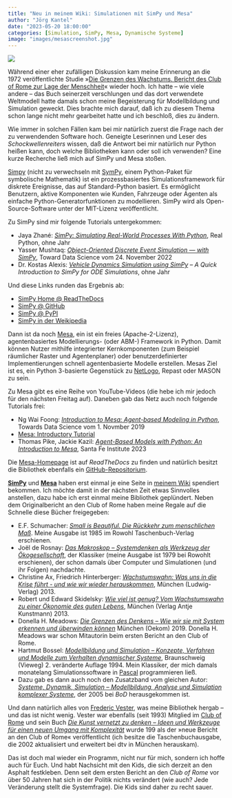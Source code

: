 ```yaml
---
title: "Neu in meinem Wiki: Simulationen mit SimPy und Mesa"
author: "Jörg Kantel"
date: "2023-05-20 18:00:00"
categories: [Simulation, SimPy, Mesa, Dynamische Systeme]
image: "images/mesascreenshot.jpg"
---
```


[![](images/mesascreenshot-b.jpg)](https://raw.githubusercontent.com/projectmesa/mesa/main/docs/images/Mesa_Screenshot.png)

Während einer eher zufälligen Diskussion kam meine Erinnerung an die 1972 veröffentlichte Studie »[Die Grenzen des Wachstums. Bericht des Club of Rome zur Lage der Menschheit](https://de.wikipedia.org/wiki/Die_Grenzen_des_Wachstums)« wieder hoch. Ich hatte -- wie viele andere -- das Buch seinerzeit verschlungen und das dort verwendete Weltmodell hatte damals schon meine Begeisterung für Modellbildung und Simulation geweckt. Dies brachte mich darauf, daß ich zu diesem Thema schon lange nicht mehr gearbeitet hatte und ich beschloß, dies zu ändern.

Wie immer in solchen Fällen kam bei mir natürlich zuerst die Frage nach der zu verwendenden Software hoch. Geneigte Leserinnen und Leser des *Schockwellenreiters* wissen, daß die Antwort bei mir natürlich nur Python heißen kann, doch welche Bibliotheken kann oder soll ich verwenden? Eine kurze Recherche ließ mich auf SimPy und Mesa stoßen.

[Simpy](http://cognitiones.kantel-chaos-team.de/programmierung/python/simpy.html) (nicht zu  verwechseln mit [SymPy](http://cognitiones.kantel-chaos-team.de/mathematik/sympy.html), einem Python-Paket für symbolische Mathematik) ist ein prozessbasiertes Simulationsframework für diskrete Ereignisse, das auf Standard-Python basiert. Es ermöglicht Benutzern, aktive Komponenten wie Kunden, Fahrzeuge oder Agenten als einfache Python-Generatorfunktionen zu modellieren. SimPy wird als Open-Source-Software unter der MIT-Lizenz veröffentlicht.

Zu SimPy sind mir folgende Tutorials untergekommen:

- Jaya Zhané: *[SimPy: Simulating Real-World Processes With Python](https://realpython.com/simpy-simulating-with-python/)*, Real Python, ohne Jahr
- Yasser Mushtaq: *[Object-Oriented Discrete Event Simulation — with SimPy](https://towardsdatascience.com/object-oriented-discrete-event-simulation-with-simpy-53ad82f5f6e2)*, Toward Data Science vom 24. November 2022
- Dr. Kostas Alexis: *[Vehicle Dynamics Simulation using SimPy](http://www.kostasalexis.com/simulations-with-simpy.html) – A Quick Introduction to SimPy for ODE Simulations*, ohne Jahr

Und diese Links runden das Ergebnis ab:

- [SimPy Home @ ReadTheDocs](https://simpy.readthedocs.io/en/latest/index.html)
- [SimPy @ GitHub](https://github.com/simpx/simpy)
- [SimPy @ PyPI](https://pypi.org/project/simpy/)
- [SimPy in der Weikipedia](https://en.wikipedia.org/wiki/SimPy)

Dann ist da noch [Mesa](http://cognitiones.kantel-chaos-team.de/programmierung/python/mesa.html), ein ist ein freies (Apache-2-Lizenz), agentenbasiertes Modellierungs- (oder ABM-) Framework in Python. Damit können Nutzer mithilfe integrierter Kernkomponenten (zum Beispiel räumlicher Raster und Agentenplaner) oder benutzerdefinierter Implementierungen schnell agentenbasierte Modelle erstellen. Mesas Ziel ist es, ein Python 3-basierte Gegenstück zu [NetLogo](http://cognitiones.kantel-chaos-team.de/programmierung/netlogo.html), Repast oder MASON zu sein.

Zu Mesa gibt es eine Reihe von YouTube-Videos (die hebe ich mir jedoch für den nächsten Freitag auf). Daneben gab das Netz auch noch folgende Tutorials frei:

- Ng Wai Foong: *[Introduction to Mesa: Agent-based Modeling in Python](https://towardsdatascience.com/introduction-to-mesa-agent-based-modeling-in-python-bcb0596e1c9a)*, Towards Data Science vom 1. Novmber 2019
- [Mesa: Introductory Tutorial](https://mesa.readthedocs.io/en/main/tutorials/intro_tutorial.html)
- Thomas Pike, Jackie Kazil: *[Agent-Based Models with Python: An Introduction to Mesa](https://www.complexityexplorer.org/courses/172-agent-based-models-with-python-an-introduction-to-mesa)*, Santa Fe Institute 2023

Die [Mesa-Homepage](https://mesa.readthedocs.io/en/stable/overview.html) ist auf *ReadTheDocs* zu finden und natürlich besitzt die Bibliothek ebenfalls ein [GitHub-Repositorium](https://github.com/projectmesa/mesa).

**[SimPy](http://cognitiones.kantel-chaos-team.de/programmierung/python/simpy.html)** und **[Mesa](http://cognitiones.kantel-chaos-team.de/programmierung/python/mesa.html)** haben erst einmal je eine Seite in [meinem Wiki](http://cognitiones.kantel-chaos-team.de/index.html) spendiert bekommen. Ich möchte damit in der nächsten Zeit etwas Sinnvolles anstellen, dazu habe ich erst einmal meine Bibliothek geplündert. Neben dem Originalbericht an den Club of Rome haben meine Regale auf die Schnelle diese Bücher freigegeben:

- E.F. Schumacher: *[Small is Beautiful. Die Rückkehr zum menschlichen Maß](https://www.oekom.de/buch/small-is-beautiful-9783962381363)*. Meine Ausgabe ist 1985 im Rowohl Taschenbuch-Verlag erschienen.
- Joël de Rosnay: *[Das Makroskop -- Systemdenken als Werkzeug der Ökogesellschaft](https://books.google.de/books/about/Das_Makroskop.html?id=ieAkNAAACAAJ&redir_esc=y)*, der Klassiker (meine Ausgabe ist 1979 bei Rowohlt erschienen), der schon damals über Computer und Simulationen (und ihr Folgen) nachdachte.
- Christine Ax, Friedrich Hinterberger: *[Wachstumswahn: Was uns in die Krise führt - und wie wir wieder herauskommen](https://www.spiegel.de/kultur/literatur/streitschrift-wachstumswahn-von-christine-ax-friedrich-hinterberger-a-938306.html)*, München (Ludwig-Verlag) 2013.
- Robert und Edward Skidelsky: *[Wie viel ist genug? Vom Wachstumswahn zu einer Ökonomie des guten Lebens](https://www.kunstmann.de/buch/robert_skidelsky_-wie_viel_ist_genug-9783888978227/t-0/)*, München (Verlag Antje Kunstmann) 2013.
- Donella H. Meadows: *[Die Grenzen des Denkens -- Wie wir sie mit System erkennen und überwinden können](https://www.oekom.de/buch/die-grenzen-des-denkens-9783962381356)* München (Oekom) 2019. Donella H. Meadows war schon Mitautorin beim ersten Bericht an den Club of Rome.
- Hartmut Bossel: *[Modellbildung und Simulation -- Konzepte, Verfahren und Modelle zum Verhalten dynamischer Systeme](https://link.springer.com/book/10.1007/978-3-322-83658-8)*, Braunschweig (Vieweg) 2. veränderte Auflage 1994. Mein Klassiker, der mich damals monatelang Simulationssoftware in [Pascal](http://cognitiones.kantel-chaos-team.de/programmierung/pascal.html) programmieren ließ.
- Dazu gab es dann auch noch den Zusatzband vom gleichen Autor: *[Systeme, Dynamik, Simulation -- Modellbildung, Analyse und Simulation komplexer Systeme](https://www.bod.de/buchshop/systeme-dynamik-simulation-hartmut-bossel-9783833409844)*, der 2005 bei *BoD* herausgekommen ist.

Und dann natürlich alles von [Frederic Vester](https://de.wikipedia.org/wiki/Frederic_Vester), was meine Bibliothek hergab -- und das ist nicht wenig. Vester war ebenfalls (seit 1993) Mitglied im [Club of Rome](https://de.wikipedia.org/wiki/Club_of_Rome) und sein Buch *[Die Kunst vernetzt zu denken -- Ideen und Werkzeuge für einen neuen Umgang mit Komplexität](https://www.frederic-vester.de/deu/werke/die-kunst-vernetzt-zu-denken/)* wurde 199 als der »neue Bericht an den Club of Rome« veröffentlicht (ich besitze die Taschenbuchausgabe, die 2002 aktualisiert und erweitert bei dtv in München herauskam).

Das ist doch mal wieder ein Programm, nicht nur für mich, sondern ich hoffe auch für Euch. Und habt Nachsicht mit den Kids, die sich derzeit an den Asphalt festkleben. Denn seit dem ersten Bericht an den *Club of Rome* vor über 50 Jahren hat sich in der Politik nichts verändert (wie auch? Jede Veränderung stellt die Systemfrage). Die Kids sind daher zu recht sauer.